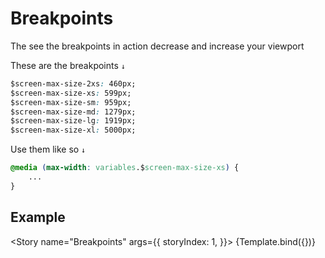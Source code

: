 

<Meta title="Abstracts/Breakpoints" component={Breakpoints} />


# Breakpoints

The see the breakpoints in action decrease and increase your viewport 

These are the breakpoints `↓`

```css
$screen-max-size-2xs: 460px;
$screen-max-size-xs: 599px;
$screen-max-size-sm: 959px;
$screen-max-size-md: 1279px; 
$screen-max-size-lg: 1919px; 
$screen-max-size-xl: 5000px;
```
Use them like so `↓`

```css
@media (max-width: variables.$screen-max-size-xs) {
    ...
}
```
## Example

<Story name="Breakpoints" args={{
        storyIndex: 1,
    }}>
    {Template.bind({})}
</Story>